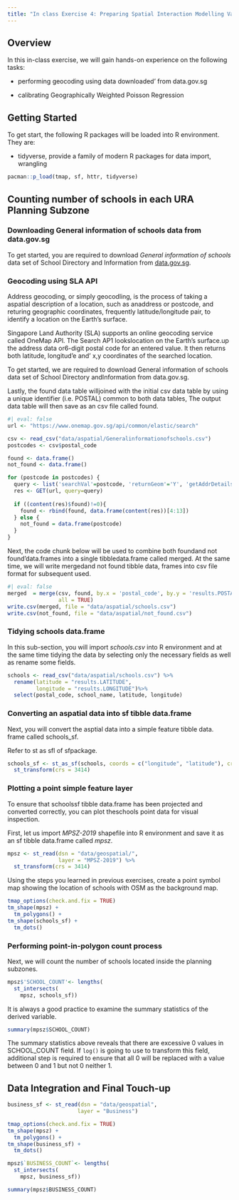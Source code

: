 ```yaml
---
title: "In class Exercise 4: Preparing Spatial Interaction Modelling Variables"
---
```


## Overview

In this in-class exercise, we will gain hands-on experience on the following tasks:

-   performing geocoding using data downloaded' from data.gov.sg

-   calibrating Geographically Weighted Poisson Regression

## Getting Started

To get start, the following R packages will be loaded into R environment. They are:

-   tidyverse, provide a family of modern R packages for data import, wrangling

```r
pacman::p_load(tmap, sf, httr, tidyverse)
```

## **Counting number of schools in each URA Planning Subzone**

### **Downloading General information of schools data from data.gov.sg**

To get started, you are required to download *General information of schools* data set of School Directory and Information from [data.gov.sg](https://beta.data.gov.sg/).

### Geocoding using SLA API

Address geocoding, or simply geocodling, is the process of taking a aspatial description of a location, such as anaddress or postcode, and returing geographic coordinates, frequently latitude/longitude pair, to identify a location on the Earth's surface.

Singapore Land Authority (SLA) supports an online geocoding service called OneMap APl. The Search AP1 lookslocation on the Earth's surface.up the address data or6-digit postal code for an entered value. lt then returns both latitude, longitud'e and' x,y coordinates of the searched location.

To get started, we are required to download General information of schools data set of School Directory andInformation from data.gov.sg.

Lastly, the found data table willjoined with the initial csv data table by using a unique identifier (i.e. POSTAL) common to both data tables, The output data table will then save as an csv file called found.

```r
#| eval: false
url <- "https://www.onemap.gov.sg/api/common/elastic/search"

csv <- read_csv("data/aspatial/Generalinformationofschools.csv")
postcodes <- csv$postal_code

found <- data.frame()
not_found <- data.frame()

for (postcode in postcodes) {
  query <- list('searchVal'=postcode, 'returnGeom'='Y', 'getAddrDetails'='Y', 'pageNum'='1')
  res <- GET(url, query=query)
  
  if ((content(res)$found)!=0){
    found <- rbind(found, data.frame(content(res))[4:13])
  } else {
    not_found = data.frame(postcode)
  }
}
```

Next, the code chunk below will be used to combine both foundand not found'data.frames into a single tibbledata.frame called merged. At the same time, we will write mergedand not found tibble data, frames into csv file format for subsequent used.

```r
#| eval: false
merged  = merge(csv, found, by.x = 'postal_code', by.y = 'results.POSTAL', 
                all = TRUE)
write.csv(merged, file = "data/aspatial/schools.csv")
write.csv(not_found, file = "data/aspatial/not_found.csv")
```

### **Tidying schools data.frame**

In this sub-section, you will import *schools.csv* into R environment and at the same time tidying the data by selecting only the necessary fields as well as rename some fields.

```r
schools <- read_csv("data/aspatial/schools.csv") %>%
  rename(latitude = "results.LATITUDE",
         longitude = "results.LONGITUDE")%>%
  select(postal_code, school_name, latitude, longitude)

```

### Converting an aspatial data into sf tibble data.frame

Next, you will convert the asptial data into a simple feature tibble data. frame called schools_sf.

Refer to st as sfl of sfpackage.

```r
schools_sf <- st_as_sf(schools, coords = c("longitude", "latitude"), crs = st_crs(4326)) %>%
  st_transform(crs = 3414)

```

### Plotting a point simple feature layer

To ensure that schoolssf tibble data.frame has been projected and converted correctly, you can plot theschools point data for visual inspection.

First, let us import *MPSZ-2019* shapefile into R environment and save it as an sf tibble data.frame called *mpsz*.

```r
mpsz <- st_read(dsn = "data/geospatial/",
                layer = "MPSZ-2019") %>%
  st_transform(crs = 3414)
```

Using the steps you learned in previous exercises, create a point symbol map showing the location of schools with OSM as the background map.

```r
tmap_options(check.and.fix = TRUE)
tm_shape(mpsz) +
  tm_polygons() +
tm_shape(schools_sf) +
  tm_dots()
```

### **Performing point-in-polygon count process**

Next, we will count the number of schools located inside the planning subzones.

```r
mpsz$'SCHOOL_COUNT'<- lengths(
  st_intersects(
    mpsz, schools_sf))
```

It is always a good practice to examine the summary statistics of the derived variable.

```r
summary(mpsz$SCHOOL_COUNT)
```

The summary statistics above reveals that there are excessive 0 values in SCHOOL_COUNT field. If `log()` is going to use to transform this field, additional step is required to ensure that all 0 will be replaced with a value between 0 and 1 but not 0 neither 1.

## **Data Integration and Final Touch-up**

```r
business_sf <- st_read(dsn = "data/geospatial",
                      layer = "Business")
```

```r
tmap_options(check.and.fix = TRUE)
tm_shape(mpsz) +
  tm_polygons() +
tm_shape(business_sf) +
  tm_dots()
```

```r
mpsz$`BUSINESS_COUNT`<- lengths(
  st_intersects(
    mpsz, business_sf))
```

```r
summary(mpsz$BUSINESS_COUNT)
```
